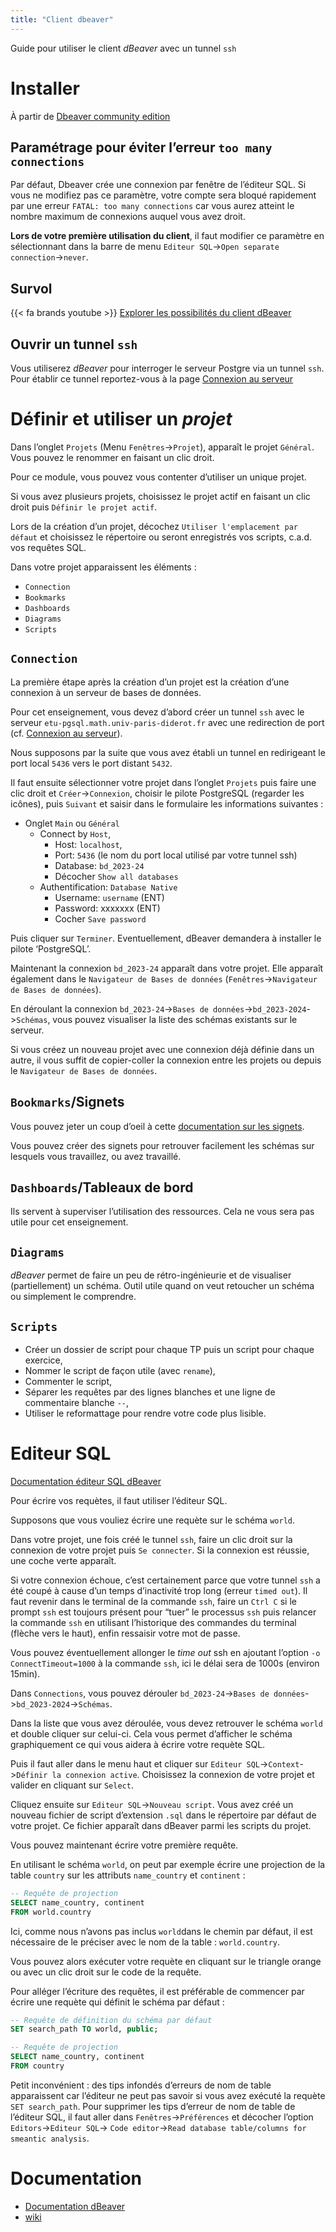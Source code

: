 ```yaml
---
title: "Client dbeaver"
---
```

::: {.callout-note}

Guide pour utiliser le client *dBeaver* avec un tunnel `ssh`

:::

# Installer 

À partir de [Dbeaver community edition](https://dbeaver.io/download/){target="_blank"}

## Paramétrage pour éviter l'erreur `too many connections`

Par défaut, Dbeaver crée une connexion par fenêtre de l'éditeur SQL. Si vous ne modifiez pas ce paramètre, votre compte sera bloqué rapidement par une erreur `FATAL: too many connections` car vous aurez atteint le nombre maximum de connexions auquel vous avez droit.

**Lors de votre première utilisation du client**, il faut modifier ce paramètre en sélectionnant dans la barre de menu  `Editeur SQL`->`Open separate connection`->`never`. 


## Survol

{{< fa brands youtube >}} [Explorer les possibilités du client dBeaver](https://www.youtube.com/watch?v=qWhCmvg_Sqc){target="_blank"}

::: {.callout-tip}

## Ouvrir un tunnel `ssh`

Vous utiliserez *dBeaver* pour interroger le serveur Postgre via un tunnel `ssh`.
Pour établir ce tunnel reportez-vous à la page [Connexion au serveur](/computing-access.qmd)

:::


# Définir et utiliser un *projet*

Dans l'onglet `Projets` (Menu `Fenêtres`->`Projet`), apparaît le projet `Général`. Vous pouvez le renommer en faisant un clic droit.

Pour ce module, vous pouvez vous contenter d'utiliser un unique projet.

Si vous avez plusieurs projets, choisissez le projet actif en faisant un clic droit puis `Définir le projet actif`.

::: {.callout-tip}

Lors de la création d'un projet, décochez `Utiliser l'emplacement par défaut` et choisissez le répertoire ou seront enregistrés vos scripts, c.a.d. vos requêtes SQL.

::: 

Dans votre projet apparaissent les éléments :

- `Connection`
- `Bookmarks`
- `Dashboards`
- `Diagrams`
- `Scripts`

## `Connection`

La première étape après la création d'un projet est la création d'une connexion à un serveur de bases de données.

Pour cet enseignement, vous devez d'abord créer un tunnel `ssh` avec le serveur `etu-pgsql.math.univ-paris-diderot.fr` avec une redirection de port (cf. [Connexion au serveur](/computing-access.qmd)).

Nous supposons par la suite que vous avez établi un tunnel en redirigeant le port local `5436` vers le port distant `5432`. 

Il faut ensuite sélectionner votre projet dans l'onglet `Projets` puis faire une clic droit et `Créer`->`Connexion`, choisir le pilote PostgreSQL (regarder les icônes), puis `Suivant` et saisir dans le formulaire les informations suivantes :

- Onglet `Main` ou `Général`
  - Connect by `Host`, 
    - Host: `localhost`, 
    - Port: `5436` (le nom du port local utilisé par votre tunnel ssh)
    - Database: `bd_2023-24` 
    - Décocher `Show all databases`
  - Authentification: `Database Native`
    - Username: `username` (ENT)
    - Password: xxxxxxx  (ENT) 
    - Cocher `Save password` 

Puis cliquer sur `Terminer`. Eventuellement, dBeaver demandera à installer le pilote 'PostgreSQL'.

Maintenant la connexion `bd_2023-24` apparaît dans votre projet. Elle apparaît également dans le `Navigateur de Bases de données` (`Fenêtres`->`Navigateur de Bases de données`).

En déroulant la connexion `bd_2023-24`->`Bases de données`->`bd_2023-2024`->`Schémas`, vous pouvez visualiser la liste des schémas existants sur le serveur.

::: {.callout-tip}

Si vous créez un nouveau projet avec une connexion déjà définie dans un autre, il vous suffit de copier-coller la connexion entre les projets ou depuis le `Navigateur de Bases de données`.

::: 

## `Bookmarks`/Signets
Vous pouvez jeter un coup d'oeil à cette 
[documentation sur les signets](https://github.com/dbeaver/dbeaver/wiki/Bookmarks){target="_blank"}.

::: {.callout-tip}

Vous pouvez créer des signets pour retrouver facilement les schémas sur lesquels vous travaillez, ou avez travaillé. 

:::

## `Dashboards`/Tableaux de bord
Ils servent à superviser l'utilisation des ressources. Cela ne vous sera pas utile pour cet enseignement.

## `Diagrams`

*dBeaver* permet de faire un peu de rétro-ingénieurie et de visualiser (partiellement) un schéma. Outil utile quand on veut retoucher un schéma ou 
simplement le comprendre.

## `Scripts` 

- Créer un dossier de script pour chaque TP puis un script pour chaque exercice,
- Nommer le script de façon utile (avec `rename`),
- Commenter le script,
- Séparer les requêtes par des lignes blanches et une ligne de commentaire blanche `--    `,
- Utiliser le reformattage pour rendre votre code plus lisible.

# Editeur SQL
::: {.callout-tip}
[Documentation éditeur SQL dBeaver](https://dbeaver.com/docs/dbeaver/SQL-Editor/){target="_blank"}
:::
Pour écrire vos requètes, il faut utiliser l'éditeur SQL.

Supposons que vous vouliez écrire une requète sur le schéma  `world`.

Dans votre projet, une fois créé le tunnel `ssh`, faire un clic droit sur la connexion de votre projet puis `Se connecter`. Si la connexion est réussie, une coche verte apparaît.

::: {.callout-warning}
 Si votre connexion échoue, c'est certainement parce que votre tunnel `ssh` a été coupé à cause d'un temps d'inactivité trop long (erreur `timed out`). Il faut revenir dans le terminal de la commande `ssh`, faire un `Ctrl C` si le prompt `ssh` est toujours présent pour "tuer" le processus `ssh` puis relancer la commande `ssh` en utilisant l'historique des commandes du terminal (flèche vers le haut), enfin ressaisir votre mot de passe.

 Vous pouvez éventuellement allonger le *time out* ssh en ajoutant l'option `-o ConnectTimeout=1000` à la commande `ssh`, ici le délai sera de 1000s (environ 15min).
:::

Dans `Connections`, vous pouvez dérouler `bd_2023-24`->`Bases de données`->`bd_2023-2024`->`Schémas`.

Dans la liste que vous avez déroulée, vous devez retrouver le schéma `world` et double cliquer sur celui-ci. Cela vous permet d'afficher le schéma graphiquement ce qui vous aidera à écrire votre requète SQL.

Puis il faut aller dans le menu haut et cliquer sur `Editeur SQL`->`Context`->`Définir la connexion active`. Choisissez la connexion de votre projet et valider en cliquant sur `Select`. 

Cliquez ensuite sur `Editeur SQL`->`Nouveau script`. Vous avez créé un nouveau fichier de script d'extension `.sql` dans le répertoire par défaut de votre projet. Ce fichier apparaît dans dBeaver parmi les scripts du projet. 

Vous pouvez maintenant écrire votre première requête. 

En utilisant le schéma `world`, on peut par exemple écrire une projection de la table `country` sur les attributs `name_country` et `continent` :

```.sql
-- Requête de projection
SELECT name_country, continent
FROM world.country 
```

Ici, comme nous n'avons pas inclus `world`dans le chemin par défaut, il est nécessaire de le préciser avec le nom de la table : `world.country`.

Vous pouvez alors exécuter votre requète en cliquant sur le triangle orange ou avec un clic droit sur le code de la requête.

::: {.callout-tip}

Pour alléger l'écriture des requêtes, il est préférable de commencer par écrire une requète qui définit le schéma par défaut : 

```.sql
-- Requête de définition du schéma par défaut
SET search_path TO world, public;

-- Requête de projection 
SELECT name_country, continent
FROM country 
```
Petit inconvénient : des tips infondés d'erreurs de nom de table apparaissent car l'éditeur ne peut pas savoir si vous avez exécuté la requète `SET search_path`. Pour supprimer les tips d'erreur de nom de table de l'éditeur SQL, il faut aller dans `Fenêtres`->`Préférences` et décocher l'option `Editors`->`Editeur SQL`-> `Code editor`->`Read database table/columns for smeantic analysis`.
:::

# Documentation

- [Documentation dBeaver](https://dbeaver.com/docs/dbeaver/Application-Window-Overview/){target="_blank"}
- [wiki](https://github.com/dbeaver/dbeaver/wiki){target="_blank"}
